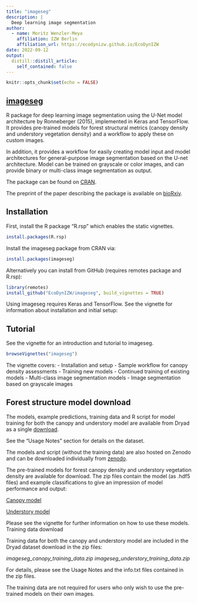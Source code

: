 ```yaml
---
title: "imageseg"
description: |
  Deep learning image segmentation
author:
  - name: Moritz Wenzler-Meya
    affiliation: IZW Berlin
    affiliation_url: https://ecodynizw.github.io/EcoDynIZW
date: 2022-09-12
output:
  distill::distill_article:
    self_contained: false
---
```



```r
knitr::opts_chunk$set(echo = FALSE)
```

## [imageseg](https://github.com/EcoDynIZW/imageseg) 

R package for deep learning image segmentation using the U-Net model architecture by Ronneberger (2015), implemented in Keras and TensorFlow. It provides pre-trained models for forest structural metrics (canopy density and understory vegetation density) and a workflow to apply these on custom images.

In addition, it provides a workflow for easily creating model input and model architectures for general-purpose image segmentation based on the U-net architecture. Model can be trained on grayscale or color images, and can provide binary or multi-class image segmentation as output.

The package can be found on [CRAN](https://cran.r-project.org/web/packages/imageseg/index.html).

The preprint of the paper describing the package is available on [bioRxiv](https://doi.org/10.1101/2021.12.16.469125).

## Installation

First, install the R package "R.rsp" which enables the static vignettes.

```r
install.packages(R.rsp)
```

Install the imageseg package from CRAN via:

```r
install.packages(imageseg)
```

Alternatively you can install from GitHub (requires remotes package and R.rsp):

```r
library(remotes)   
install_github("EcoDynIZW/imageseg", build_vignettes = TRUE)
```

Using imageseg requires Keras and TensorFlow. See the vignette for information about installation and initial setup:

## Tutorial

See the vignette for an introduction and tutorial to imageseg.

```r
browseVignettes("imageseg")
```

The vignette covers:
- Installation and setup
- Sample workflow for canopy density assessments
- Training new models
- Continued training of existing models
- Multi-class image segmentation models
- Image segmentation based on grayscale images

## Forest structure model download

The models, example predictions, training data and R script for model training for both the canopy and understory model are available from Dryad as a single [download](https://doi.org/10.5061/dryad.x0k6djhnj).

See the "Usage Notes" section for details on the dataset.

The models and script (without the training data) are also hosted on Zenodo and can be downloaded individually from [zenodo](https://doi.org/10.5281/zenodo.6861157).

The pre-trained models for forest canopy density and understory vegetation density are available for download. The zip files contain the model (as .hdf5 files) and example classifications to give an impression of model performance and output:

[Canopy model](https://zenodo.org/record/6861157/files/imageseg_canopy_model.zip?download=1) 

[Understory model](https://zenodo.org/record/6861157/files/imageseg_understory_model.zip?download=1) 

Please see the vignette for further information on how to use these models.
Training data download

Training data for both the canopy and understory model are included in the Dryad dataset download in the zip files: 

*imageseg_canopy_training_data.zip* 
*imageseg_understory_training_data.zip*

For details, please see the Usage Notes and the info.txt files contained in the zip files.

The training data are not required for users who only wish to use the pre-trained models on their own images.
